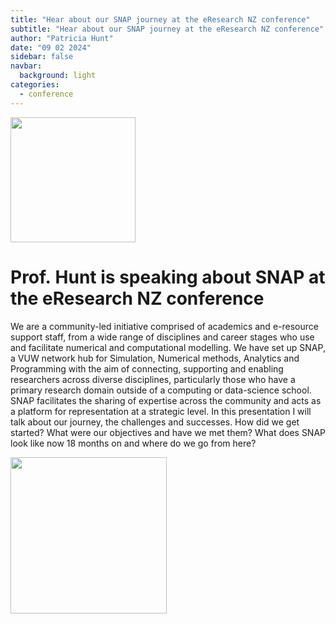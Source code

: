 ```yaml
---
title: "Hear about our SNAP journey at the eResearch NZ conference"
subtitle: "Hear about our SNAP journey at the eResearch NZ conference"
author: "Patricia Hunt"
date: "09 02 2024"
sidebar: false
navbar:
  background: light
categories: 
  - conference
---
```

<style>
.quarto-title-block .quarto-title-banner {
  background-image: url(images/small_logo.png);
  border-bottom: solid 10px #FFFFFF;
  margin-top: -40px;
  color: white;
}
</style>

![](eresearch_banner1.png){height=200 fig-align="center"}

<h1>Prof. Hunt is speaking about SNAP at the eResearch NZ conference</h1>

We are a community-led initiative comprised of academics and e-resource support staff, from a wide range of disciplines and career stages who use and facilitate numerical and computational modelling.  We have set up SNAP, a VUW network hub for Simulation, Numerical methods, Analytics and Programming with the aim of connecting, supporting and enabling researchers across diverse disciplines, particularly those who have a primary research domain outside of a computing or data-science school.  SNAP facilitates the sharing of expertise across the community and acts as a platform for representation at a strategic level.  In this presentation I will talk about our journey, the challenges and successes.  How did we get started?  What were our objectives and have we met them?  What does SNAP look like now 18 months on and where do we go from here?


![](com-Tricia-Hunt.jpg){height=250 fig-align="center"}